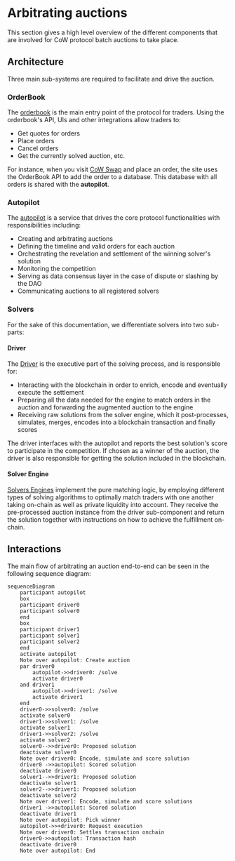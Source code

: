 # Arbitrating auctions

This section gives a high level overview of the different components that are involved for CoW protocol batch auctions to take place.

## Architecture

Three main sub-systems are required to facilitate and drive the auction.

### OrderBook

The [orderbook](./arbitrate/orderbook) is the main entry point of the protocol for traders.
Using the orderbook's API, UIs and other integrations allow traders to:

- Get quotes for orders
- Place orders
- Cancel orders
- Get the currently solved auction, etc.

For instance, when you visit [CoW Swap](https://swap.cow.fi) and place an order, the site uses the OrderBook API to add the order to a database. 
This database with all orders is shared with the **autopilot**.

### Autopilot

The [autopilot](./arbitrate/autopilot) is a service that drives the core protocol functionalities with responsibilities including:

- Creating and arbitrating auctions
- Defining the timeline and valid orders for each auction
- Orchestrating the revelation and settlement of the winning solver's solution
- Monitoring the competition
- Serving as data consensus layer in the case of dispute or slashing by the DAO
- Communicating auctions to all registered solvers

### Solvers 
For the sake of this documentation, we differentiate solvers into two sub-parts:

#### Driver

The [Driver](./arbitrate/solver/driver) is the executive part of the solving process, and is responsible for:

- Interacting with the blockchain in order to enrich, encode and eventually execute the settlement
- Preparing all the data needed for the engine to match orders in the auction and forwarding the augmented auction to the engine
- Receiving raw solutions from the solver engine, which it post-processes, simulates, merges, encodes into a blockchain transaction and finally scores

The driver interfaces with the autopilot and reports the best solution's score to participate in the competition.
If chosen as a winner of the auction, the driver is also responsible for getting the solution included in the blockchain.

#### Solver Engine

[Solvers Engines](./arbitrate/solver/solver-engine) implement the pure matching logic, by employing different types of solving algorithms to optimally match traders with one another taking on-chain as well as private liquidity into account.
They receive the pre-processed auction instance from the driver sub-component and return the solution together with instructions on how to achieve the fulfillment on-chain.

## Interactions

The main flow of arbitrating an auction end-to-end can be seen in the following sequence diagram:

```mermaid
sequenceDiagram
    participant autopilot
    box 
    participant driver0 
    participant solver0
    end
    box
    participant driver1
    participant solver1
    participant solver2
    end
    activate autopilot
    Note over autopilot: Create auction
    par driver0
        autopilot->>driver0: /solve
        activate driver0
    and driver1
        autopilot->>driver1: /solve
        activate driver1
    end
    driver0->>solver0: /solve
    activate solver0
    driver1->>solver1: /solve
    activate solver1
    driver1->>solver2: /solve
    activate solver2
    solver0-->>driver0: Proposed solution
    deactivate solver0
    Note over driver0: Encode, simulate and score solution
    driver0 ->>autopilot: Scored solution
    deactivate driver0
    solver1-->>driver1: Proposed solution
    deactivate solver1
    solver2-->>driver1: Proposed solution
    deactivate solver2
    Note over driver1: Encode, simulate and score solutions
    driver1 ->>autopilot: Scored solution
    deactivate driver1
    Note over autopilot: Pick winner
    autopilot->>+driver0: Request execution
    Note over driver0: Settles transaction onchain
    driver0->>autopilot: Transaction hash
    deactivate driver0
    Note over autopilot: End
```


